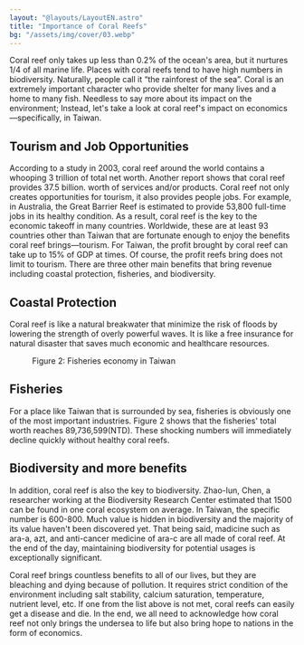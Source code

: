 ```yaml
---
layout: "@layouts/LayoutEN.astro"
title: "Importance of Coral Reefs"
bg: "/assets/img/cover/03.webp"
---
```



<Figure mode="float-right" img={import("../../assets/img/03/01.png")} imageFit="inside"></Figure>

Coral reef only takes up less than 0.2% of the ocean's area, but it nurtures 1/4 of all marine life. Places with coral reefs tend to have high numbers in biodiversity. Naturally, people call it “the rainforest of the sea”. Coral is an extremely important character who provide shelter for many lives and a home to many fish. Needless to say more about its impact on the environment; Instead, let's take a look at coral reef's impact on economics—specifically, in Taiwan. 

## Tourism and Job Opportunities

According to a study in 2003, coral reef around the world contains a whooping 3 trillion of total net worth. Another report shows that coral reef provides 37.5 billion. worth of services and/or products. Coral reef not only creates opportunities for tourism, it also provides people jobs. For example, in Australia, the Great Barrier Reef  is estimated to provide 53,800 full-time jobs in its healthy condition. As a result, coral reef is the key to the economic takeoff in many countries. Worldwide, these are at least 93 countries other than Taiwan that are fortunate enough to enjoy the benefits coral reef brings—tourism. For Taiwan, the profit brought by coral reef can take up to 15% of GDP at times. Of course, the profit reefs bring does not limit to tourism. There are three other main benefits that bring revenue including coastal protection, fisheries, and biodiversity.

## Coastal Protection

Coral reef is like a natural breakwater that minimize the risk of floods by lowering the strength of overly powerful waves. It is like a free insurance for natural disaster that saves much economic and healthcare resources.

<Figure mode="float-right" img={import("../../assets/img/03/02.png")} imageFit="inside">Figure 2: Fisheries economy in Taiwan </Figure>

## Fisheries

For a place like Taiwan that is surrounded by sea, fisheries is obviously one of the most important industries. Figure 2 shows that the fisheries' total worth reaches 89,736,599(NTD). These shocking numbers will immediately decline quickly without healthy coral reefs.

## Biodiversity and more benefits

In addition, coral reef is also the key to biodiversity. Zhao-lun, Chen,  a researcher working at the Biodiversity Research Center estimated that 1500 can be found in one coral ecosystem on average. In Taiwan, the specific number is 600-800. Much value is hidden in biodiversity and the majority of its value haven't been discovered yet. That being said, madicine such as ara-a, azt, and anti-cancer medicine of ara-c are all made of coral reef. At the end of the day, maintaining biodiversity for potential usages is exceptionally significant. 

Coral reef brings countless benefits to all of our lives, but they are bleaching and dying because of pollution. It requires strict condition of the environment including salt stability, calcium saturation, temperature, nutrient level, etc. If one from the list above is not met, coral reefs can easily get a disease and die. In the end, we all need to acknowledge how coral reef not only brings the undersea to life but also bring hope to nations in the form of economics.
